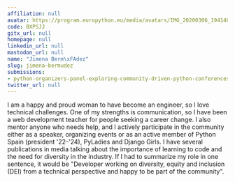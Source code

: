 ```yaml
---
affiliation: null
avatar: https://program.europython.eu/media/avatars/IMG_20200306_194148_503_vN23F4Y.jpg
code: BXPSJJ
gitx_url: null
homepage: null
linkedin_url: null
mastodon_url: null
name: "Jimena Berm\xFAdez"
slug: jimena-bermudez
submissions:
- python-organizers-panel-exploring-community-driven-python-conferences
twitter_url: null
---
```


I am a happy and proud woman to have become an engineer, so I love technical challenges.  One of my strengths is communication, so I have been a web development teacher for people seeking a career change. I also mentor anyone who needs help, and I actively participate in the community either as a speaker, organizing events or as an active member of Python Spain (president '22-'24), PyLadies and Django Girls.  I have several publications in media talking about the importance of learning to code and the need for diversity in the industry.  If I had to summarize my role in one sentence, it would be "Developer working on diversity, equity and inclusion (DEI) from a technical perspective and happy to be part of the community".